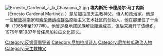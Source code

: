 {{Unreferenced|time=2020-12-10T05:11:07+00:00}}
{{expand language|en}}
[[File:Ernesto_Cardenal_a_la_Chascona_2.jpg|right]]
'''埃内斯托·卡德纳尔·马丁内斯'''（Ernesto Cardenal Martínez，{{bd|1925年|1月20日|2020年|3月1日|catIdx=Cardenal}}）是尼加拉瓜天主教神父，诗人和政治家。他是一位[[解放神学|解放神学]]家和[[索伦蒂纳梅群岛|索伦蒂纳梅群岛]]原始主义艺术社区的创始人，他在那里住了十余年（1965年至1977年）。他曾是[[桑地諾民族解放陣線|桑地諾民族解放陣線]]成员，但后来离开了该组织。1979年至1987年曾任尼加拉瓜文化部长。

{{Authority control}}
{{DEFAULTSORT: Cardenal, Ernesto}}

[[Category:反饥饿倡导者|Category:反饥饿倡导者]]
[[Category:尼加拉瓜诗人|Category:尼加拉瓜诗人]]
[[Category:尼加拉瓜政治人物|Category:尼加拉瓜政治人物]]
[[Category:天主教神父|Category:天主教神父]]
{{Nicaragua-bio-stub}}